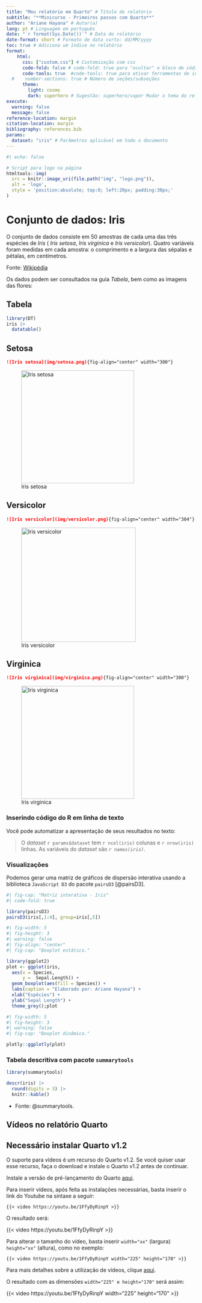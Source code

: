 ```yaml
---
title: "Meu relatório em Quarto" # Título do relatório
subtitle: "**Minicurso - Primeiros passos com Quarto**"
author: "Ariane Hayana" # Autor(a)
lang: pt # Linguagem em português
date: "`r format(Sys.Date())`" # Data do relatório
date-format: short # Formato de data curto: dd/MM/yyyy 
toc: true # Adiciona um índice no relatório
format: 
    html: 
      css: ["custom.css"] # Customização com css
      code-fold: false # code-fold: true para "ocultar" o bloco de códigos
      code-tools: true  #code-tools: true para ativar ferramentas de interação com os códigos
  #    number-sections: true # Número de seções/subseções
      theme: 
        light: cosmo
        dark: superhero # Sugestão: superhero/vapor Mudar o tema do relatório aqui
execute:
  warning: false
  message: false
reference-location: margin
citation-location: margin
bibliography: references.bib
params:
  dataset: "iris" # Parâmetros aplicável em todo o documento
---
```


```r
#| echo: false

# Script para logo na página
htmltools::img(
  src = knitr::image_uri(file.path("img", "logo.png")),
  alt = 'logo',
  style = 'position:absolute; top:0; left:20px; padding:30px;'
)
```

# Conjunto de dados: Iris

O conjunto de dados consiste em 50 amostras de cada uma das três espécies de *Iris* ( *Iris setosa*, *Iris virginica* e *Iris versicolor*). Quatro variáveis foram medidas em cada amostra: o comprimento e a largura das sépalas e pétalas, em centímetros.

Fonte: [Wikipédia](https://pt.wikipedia.org/wiki/Conjunto_de_dados_flor_Iris)

Os dados podem ser consultados na guia *Tabela*, bem como as imagens das flores:

::: panel-tabset
## Tabela

```r
library(DT)
iris |> 
  datatable()
```

## Setosa

``` md
![Iris setosa](img/setosa.png){fig-align="center" width="300"}
```

![Iris setosa](img/setosa.png){fig-align="center" width="300"}

## Versicolor

``` md
![Iris versicolor](img/versicolor.png){fig-align="center" width="304"}
```

![Iris versicolor](img/versicolor.png){fig-align="center" width="304"}

## Virginica

``` md
![Iris virginica](img/virginica.png){fig-align="center" width="300"}
```

![Iris virginica](img/virginica.png){fig-align="center" width="300"}
:::

### Inserindo código do R em linha de texto

Você pode automatizar a apresentação de seus resultados no texto:

> O *dataset* `r params$dataset` tem `r ncol(iris)` colunas e `r nrow(iris)` linhas. As variáveis do *dataset* são *`r names(iris)`*.

### Visualizações

Podemos gerar uma matriz de gráficos de dispersão interativa usando a biblioteca `JavaScript D3` do pacote `pairsD3` [@pairsD3].

```r
#| fig-cap: "Matriz interativa - Iris"
#| code-fold: true

library(pairsD3)
pairsD3(iris[,1:4], group=iris[,5])
```

```r
#| fig-width: 5
#| fig-height: 3
#| warning: false
#| fig-align: "center"
#| fig-cap: "Boxplot estático."

library(ggplot2)
plot <- ggplot(iris, 
  aes(x = Species,
      y =  Sepal.Length)) + 
  geom_boxplot(aes(fill = Species)) +
  labs(caption = "Elaborado por: Ariane Hayana") +
  xlab("Espécies") + 
  ylab("Sepal Length") + 
  theme_grey();plot
```

```r
#| fig-width: 5
#| fig-height: 3
#| warning: false
#| fig-cap: "Boxplot dinâmico."

plotly::ggplotly(plot)
```

### Tabela descritiva com pacote `summarytools`

```r
library(summarytools) 

descr(iris) |> 
  round(digits = 3) |> 
  knitr::kable()

```

-   Fonte: @summarytools.

## Vídeos no relatório Quarto

::: callout-warning
# Necessário instalar Quarto v1.2

O suporte para vídeos é um recurso do Quarto v1.2. Se você quiser usar esse recurso, faça o download e instale o Quarto v1.2 antes de continuar.

Instale a versão de pré-lançamento do Quarto [aqui](https://quarto.org/docs/download/prerelease.html).
:::

Para inserir vídeos, após feita as instalações necessárias, basta inserir o link do Youtube na sintaxe a seguir:

``` .default
{{< video https://youtu.be/1FfyDyRinpY >}}
```

O resultado será:

{{< video https://youtu.be/1FfyDyRinpY >}}

Para alterar o tamanho do vídeo, basta inserir `width="xx"` (largura) `height="xx"` (altura), como no exemplo:

``` .default
{{< video https://youtu.be/1FfyDyRinpY width="225" height="170" >}}
```

Para mais detalhes sobre a utilização de vídeos, clique [aqui](https://quarto.org/docs/authoring/videos.html).

::: column-margin
O resultado com as dimensões `width="225" e height="170"` será assim:

{{< video https://youtu.be/1FfyDyRinpY width="225" height="170" >}}
:::
